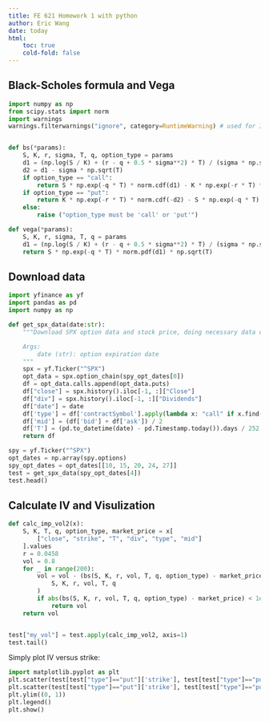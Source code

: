 ```yaml
---
title: FE 621 Homework 1 with python
author: Eric Wang
date: today
html:
    toc: true
    cold-fold: false
---
```


## Black-Scholes formula and Vega

```python
import numpy as np
from scipy.stats import norm
import warnings
warnings.filterwarnings("ignore", category=RuntimeWarning) # used for IV calculation, ignore divide by zero warning


def bs(*params):
    S, K, r, sigma, T, q, option_type = params
    d1 = (np.log(S / K) + (r - q + 0.5 * sigma**2) * T) / (sigma * np.sqrt(T))
    d2 = d1 - sigma * np.sqrt(T)
    if option_type == "call":
        return S * np.exp(-q * T) * norm.cdf(d1) - K * np.exp(-r * T) * norm.cdf(d2)
    if option_type == "put":
        return K * np.exp(-r * T) * norm.cdf(-d2) - S * np.exp(-q * T) * norm.cdf(-d1)
    else:
        raise ("option_type must be 'call' or 'put'")

def vega(*params):
    S, K, r, sigma, T, q = params
    d1 = (np.log(S / K) + (r - q + 0.5 * sigma**2) * T) / (sigma * np.sqrt(T))
    return S * np.exp(-q * T) * norm.pdf(d1) * np.sqrt(T)
```

## Download data

```python
import yfinance as yf
import pandas as pd
import numpy as np

def get_spx_data(date:str):
    """Download SPX option data and stock price, doing necessary data cleaning

    Args:
        date (str): option expiration date
    """
    spx = yf.Ticker("^SPX")
    opt_data = spx.option_chain(spy_opt_dates[0])
    df = opt_data.calls.append(opt_data.puts)
    df["close"] = spx.history().iloc[-1, :]["Close"]
    df["div"] = spx.history().iloc[-1, :]["Dividends"]
    df["date"] = date
    df['type'] = df['contractSymbol'].apply(lambda x: "call" if x.find("C") != -1 else "put")
    df['mid'] = (df['bid'] + df['ask']) / 2
    df['T'] = (pd.to_datetime(date) - pd.Timestamp.today()).days / 252
    return df

spy = yf.Ticker("^SPX")
opt_dates = np.array(spy.options)
spy_opt_dates = opt_dates[[10, 15, 20, 24, 27]]
test = get_spx_data(spy_opt_dates[4])
test.head()
```

## Calculate IV and Visulization

```python
def calc_imp_vol2(x):
    S, K, T, q, option_type, market_price = x[
        ["close", "strike", "T", "div", "type", "mid"]
    ].values
    r = 0.0458
    vol = 0.8
    for _ in range(200):
        vol = vol - (bs(S, K, r, vol, T, q, option_type) - market_price) / vega(
            S, K, r, vol, T, q
        )
        if abs(bs(S, K, r, vol, T, q, option_type) - market_price) < 1e-6:
            return vol
    return vol


test["my_vol"] = test.apply(calc_imp_vol2, axis=1)
test.tail()
```

Simply plot IV versus strike:

```python
import matplotlib.pyplot as plt
plt.scatter(test[test["type"]=="put"]['strike'], test[test["type"]=="put"]['impliedVolatility'], label='market impliedVolatility')
plt.scatter(test[test["type"]=="put"]['strike'], test[test["type"]=="put"]['my_vol'], label='my_vol')
plt.ylim((0, 1))
plt.legend()
plt.show()
```
